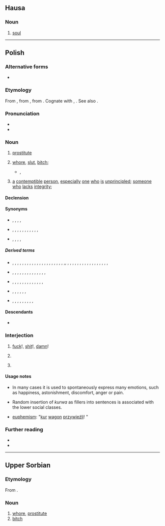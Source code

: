 {{also|kurva|kùrwa|kurwą|курва}}
==Hausa==

===Noun===
{{ha-noun|f|kùrwā}}

# [[soul]]

----

==Polish==

===Alternative forms===
* {{label|pl|archaic|dialectal}} {{l|pl|kurew}}

===Etymology===
From {{inh|pl|sla-pro|*kury}}, from {{etyl|ine-pro|pl}} {{m|ine-pro|*keh₂ros||loved}}, from {{m|ine-pro|*keh₂-}}. Cognate with {{cog|la|cārus}}, {{cog|lv|kārs}}. See also {{cog|cs|kurva}}.

===Pronunciation===
* {{pl-IPA}}
* {{audio|pl|Pl-kurwa.ogg|audio}}

===Noun===
{{pl-noun|f|dim=kurewka|aug=kurwisko}}

# {{lb|pl|vulgar}} [[prostitute]]
# {{lb|pl|offensive|vulgar}} [[whore]], [[slut]], [[bitch]]; {{non-gloss definition|term of abuse for women}}
#* {{w2|pl|Jan Kochanowski}}, {{l|pl|s:pl:Na matematyka|Na matematyka}}
#*: {{quote|pl|Ziemię pomierzył i głębokie morze, / Wie, jako wstają i zachodzą zorze, / Wiatrom rozumie, praktykuje komu — / A sam nie widzi, że ma '''kurwę''' w domu.|He measured Earth and deep seas, / He knows how dawns rise and go down, / He understand winds,he gives practics, / But he do not sees he has whore in home.}}
# {{lb|pl|offensive|vulgar}} [[a]] [[contemptible]] [[person]], [[especially]] [[one]] [[who]] [[is]] [[unprincipled]]; [[someone]] [[who]] [[lacks]] [[integrity]]; {{non-gloss definition|applies to both genders}}

====Declension====
{{pl-decl-noun-f|genp=kurew/kurw}}

====Synonyms====
* {{sense|prostitute}} {{l|pl|dziwka}}, {{l|pl|kurtyzana}}, {{l|pl|nierządnica}}, {{l|pl|prostytutka}}, {{l|pl|tirówka}}
* {{sense|slut}} {{l|pl|cichodajka}}, {{l|pl|dupodajka}}, {{l|pl|jawnogrzesznica}}, {{l|pl|ladacznica}}, {{l|pl|lafirynda}}, {{l|pl|latawica}}, {{l|pl|ruchawica}}, {{l|pl|suka}}, {{l|pl|szmata}}, {{l|pl|wszetecznica}}, {{l|pl|wywłoka}}, {{l|pl|zdzira}}
* {{sense|contemptible person}} {{l|pl|łajdak}}, {{l|pl|sprzedawczyk}}, {{l|pl|nikczemnik}}, {{l|pl|palant}}, {{l|pl|dupek}}

=====Derived terms=====
* {{qualifier|verbs}} {{l|pl|dokurwić}}, {{l|pl|dokurwiać}}, {{l|pl|kurwieć}}, {{l|pl|kurwić się}}, {{l|pl|kurwować}}, {{l|pl|nakurwić się}}, {{l|pl|nakurwiać}}, {{l|pl|odkurwić}}, {{l|pl|odkurwiać}}, {{l|pl|okurwiać}}, {{l|pl|okurwić}}, {{l|pl|podkurwić}}, {{l|pl|podkurwiać}}, {{l|pl|pokurwić}}, {{l|pl|pokurwiać}}, {{l|pl|pokurwieć}}, {{l|pl|podokurwiać}}, {{l|pl|ponakurwiać}}, {{l|pl|poodkurwiać}}, {{l|pl|popodkurwiać}}, {{l|pl|poprzekurwiać}}, {{l|pl|poprzykurwiać}},{{l|pl|porozkurwiać}}, {{l|pl|poskurwiać}}, {{l|pl|powkurwiać}},  {{l|pl|powykurwiać}}, {{l|pl|pozakurwiać}}, {{l|pl|przekurwić}}, {{l|pl|przekurwiać}}, {{l|pl|przykurwić}}, {{l|pl|rozkurwić}}, {{l|pl|rozkurwiać}}, {{l|pl|skurwieć}}, {{l|pl|skurwić}}, {{l|pl|skurwiać}}, {{l|pl|ukurwiać}},  {{l|pl|wkurwić}}, {{l|pl|wkurwiać}}, {{l|pl|wykurwić}}, {{l|pl|zakurwić}}, {{l|pl|zakurwiać}}
* {{qualifier|nouns}} {{l|pl|kurewstwo}}, {{l|pl|kurwiarz}}, {{l|pl|kurwiątko}}, {{l|pl|kurwica}}, {{l|pl|kurwidołek}}, {{l|pl|kurwie macierze syn}} {{l|pl|kurwik}}, {{l|pl|kurwiszcze}}, {{l|pl|kurwiszon}}, {{l|pl|skurwiel}}, {{l|pl|skurwysyn}}, {{l|pl|podkurw}}, {{l|pl|pokurw}}, {{l|pl|rozkurw}}, {{l|pl|wkurw}}, {{l|pl|zakurw}}
* {{qualifier|adjectives}}, {{l|pl|kurewski}}, {{l|pl|kurwi}}, {{l|pl|kurwowaty}}, {{l|pl|kurwujący}},   {{l|pl|podkurwiony}},   {{l|pl|przekurwiony}}, {{l|pl|przykurwiony}}, {{l|pl|rozkurwiony}}, {{l|pl|skurwiały}}, {{l|pl|wkurwiający}},  {{l|pl|wkurwiony}},  {{l|pl|zakurwiony}},
* {{qualifier|adverbs}}, {{l|pl|kurewsko}}, {{l|pl|wykurwiście}}, {{l|pl|na pełnej kurwie}}, {{l|pl|od kurwy}}, {{l|pl|w kurwę}},
* {{qualifier|interjections}}, {{l|pl|kurde}}, {{l|pl|kurna}}, {{l|pl|kuźwa}}, {{l|pl|kurna chata}}, {{l|pl|kurna Olek}}, {{l|pl|kurwa mać}}, {{l|pl|kurwa twoja mać była}}, {{l|pl|do kurwy nędzy}}, {{l|pl|o kurwa}}

====Descendants====
* {{desc|yi|קורווע|bor=1}}

===Interjection===
{{head|pl|interjection}}

# {{lb|pl|vulgar}} [[fuck]]!, [[shit]]!, [[damn]]!
#: {{ux|pl|'''Kurwa''', mówiłem, żebyś tego nie ruszał!|'''Fuck'''! I told you not to touch this!}}
# {{lb|pl|vulgar}} {{non-gloss definition|used as intensifier}}
#: {{ux|pl|Do każdej pierdółki potrzebna jest zgoda kierownika? To już jest, '''kurwa''', jakiś absurd.|You need the manager's approval even for the most trivial shit? That's just '''fucking''' absurd.}}
# {{lb|pl|vulgar}} {{non-gloss definition|used as filler}}
#: {{ux|pl|Tomasz, '''kurwa''', zamknij kibel!|Tomasz '''fucking''' close the toilet!}}

====Usage notes====
* In many cases it is used to spontaneously express many emotions, such as happiness, astonishment, discomfort, anger or pain.

* Random insertion of ''kurwa'' as fillers into sentences is associated with the lower social classes.

* [[euphemism]]: "[[kur]] [[wagon]] [[przywieźli]]! "

===Further reading===
* {{R:pl:WSJP}}
* {{R:PWN}}

{{c|pl|Female people|Prostitution|Society}}

----

==Upper Sorbian==

===Etymology===
From {{inh|hsb|sla-pro|*kury}}.

===Noun===
{{head|hsb|noun|g=f}}

# [[whore]], [[prostitute]]
# [[bitch]]